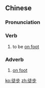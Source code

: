 {{also|徒歩}}
==Chinese==
{{zh-forms}}

===Pronunciation===
{{zh-pron
|m=túbù
|c=tou4 bou6
|mn=qz,xm,zz:tô͘-pō
|cat=v,adv
}}

===Verb===
{{zh-verb}}

# to be [[on foot]]

===Adverb===
{{zh-adv}}

# [[on foot]]

[[ko:徒步]]
[[zh:徒步]]